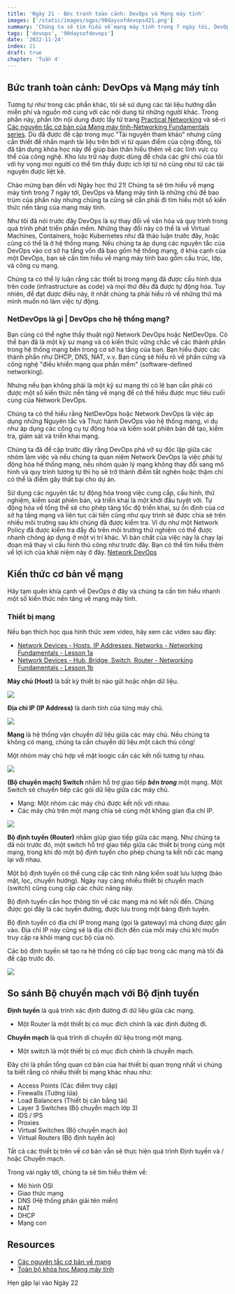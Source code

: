 ```yaml
---
title: 'Ngày 21 - Bức tranh toàn cảnh: DevOps và Mạng máy tính'
images: ['/static/images/ogps/90daysofdevopsd21.png']
summary: 'Chúng ta sẽ tìm hiểu về mạng máy tính trong 7 ngày tới, DevOps và Mạng máy tính là những chủ đề chính của phần này nhưng cũng cần thiết tìm hiểu một số kiến thức nền tảng của mạng máy tính.'
tags: ['devops', '90daysofdevops']
date: '2022-11-24'
index: 21
draft: true
chapter: 'Tuần 4'
---
```


## Bức tranh toàn cảnh: DevOps và Mạng máy tính

Tương tự như trong các phần khác, tôi sẽ sử dụng các tài liệu hướng dẫn miễn phí và nguồn mở cùng với các nội dung từ những người khác. Trong phần này, phần lớn nội dung được lấy từ trang [Practical Networking](https://www.practicalnetworking.net/) và sê-ri [Các nguyên tắc cơ bản của Mạng máy tính-Networking Fundamentals series](https://www.youtube.com/playlist?list=PLIFyRwBY_4bRLmKfP1KnZA6rZbRHtxmXi). Dù đã được đề cập trong mục "Tài nguyên tham khảo" nhưng cũng cần thiết để nhấn mạnh tài liệu trên bởi vì từ quan điểm của cộng đồng, tôi đã tận dụng khóa học này để giúp bản thân hiểu thêm về các lĩnh vực cụ thể của công nghệ. Kho lưu trữ này được dùng để chứa các ghi chú của tôi với hy vọng mọi người có thể tìm thấy được ích lợi từ nó cũng như từ các tài nguyên được liệt kê.

Chào mừng bạn đến với Ngày học thứ 21! Chúng ta sẽ tìm hiểu về mạng máy tính trong 7 ngày tới, DevOps và Mạng máy tính là những chủ đề bao trùm của phần này nhưng chúng ta cũng sẽ cần phải đi tìm hiểu một số kiến thức nền tảng của mạng máy tính.

Như tôi đã nói trước đây DevOps là sự thay đổi về văn hóa và quy trình trong quá trình phát triển phần mềm. Những thay đổi này có thể là về Virtual Machines, Containers, hoặc Kubernetes như đã thảo luận trước đây, hoặc cũng có thể là ở hệ thống mạng. Nếu chúng ta áp dụng các nguyên tắc của DevOps vào cơ sở hạ tầng vốn đã bao gồm hệ thống mạng, ở khía cạnh của một DevOps, bạn sẽ cần tìm hiểu về mạng máy tính bao gồm cấu trúc, lớp, và công cụ mạng.

Chúng ta có thể lý luận rằng các thiết bị trong mạng đã được cấu hình dựa trên code (infrastructure as code) và mọi thứ đều đã được tự động hóa. Tuy nhiên, để đạt được điều này, ít nhất chúng ta phải hiểu rõ về những thứ mà mình muốn nó làm việc tự động.

### NetDevOps là gì | DevOps cho hệ thống mạng?

Bạn cũng có thể nghe thấy thuật ngữ Network DevOps hoặc NetDevOps. Có thể bạn đã là một kỹ sư mạng và có kiến thức vững chắc về các thành phần trong hệ thống mạng bên trong cơ sở hạ tầng của bạn. Bạn hiểu được các thành phần như DHCP, DNS, NAT, v.v. Bạn cũng sẽ hiểu rõ về phần cứng và công nghệ "điều khiển mạng qua phần mềm" (software-defined networking).

Nhưng nếu bạn không phải là một kỹ sư mạng thì có lẽ bạn cần phải có được một số kiến ​​thức nền tảng về mạng để có thể hiểu được mục tiêu cuối cùng của Network DevOps.

Chúng ta có thể hiểu rằng NetDevOps hoặc Network DevOps là việc áp dụng những Nguyên tắc và Thực hành DevOps vào hệ thống mạng, ví dụ như áp dụng các công cụ tự động hóa và kiểm soát phiên bản để tạo, kiểm tra, giám sát và triển khai mạng.

Chúng ta đã đề cập trước đây rằng DevOps phá vỡ sự độc lập giữa các nhóm làm việc và nếu chúng ta quan niệm Network DevOps là việc phải tự động hóa hế thống mạng, nếu nhóm quản lý mạng không thay đổi sang mô hình và quy trình tương tự thì họ sẽ trở thành điểm tắt nghẽn hoặc thậm chí có thể là điểm gây thất bại cho dự án.

Sử dụng các nguyên tắc tự động hóa trong việc cung cấp, cấu hình, thử nghiệm, kiểm soát phiên bản, và triển khai là một khởi đầu tuyệt vời. Tự động hóa về tổng thể sẽ cho phép tăng tốc độ triển khai, sự ổn định của cơ sở hạ tầng mạng và liên tục cải tiến cũng như quy trình sẽ được chia sẻ trên nhiều môi trường sau khi chúng đã được kiểm tra. Ví dụ như một Network Policy đã được kiểm tra đầy đủ trên môi trường thử nghiệm có thể được nhanh chóng áp dụng ở một vị trí khác. Vì bản chất của việc này là chạy lại đoạn mã thay vì cấu hình thủ công như trước đây.
Bạn có thể tìm hiểu thêm về lợi ích của khái niệm này ở đây. [Network DevOps](https://www.thousandeyes.com/learning/techtorials/network-devops)

## Kiến thức cơ bản về mạng

Hãy tạm quên khía cạnh về DevOps ở đây và chúng ta cần tìm hiểu nhanh một số kiến thức nền tảng về mạng máy tính.

### Thiết bị mạng

Nếu bạn thích học qua hình thức xem video, hãy xem các video sau đây:

- [Network Devices - Hosts, IP Addresses, Networks - Networking Fundamentals - Lesson 1a](https://www.youtube.com/watch?v=bj-Yfakjllc&list=PLIFyRwBY_4bRLmKfP1KnZA6rZbRHtxmXi&index=1)
- [Network Devices - Hub, Bridge, Switch, Router - Networking Fundamentals - Lesson 1b](https://www.youtube.com/watch?v=H7-NR3Q3BeI&list=PLIFyRwBY_4bRLmKfP1KnZA6rZbRHtxmXi&index=2)

**Máy chủ (Host)** là bất kỳ thiết bị nào gửi hoặc nhận dữ liệu.

![](/static/images/assets/Day21_Networking1.png)

**Địa chỉ IP (IP Address)** là danh tính của từng máy chủ.

![](/static/images/assets/Day21_Networking2.png)

**Mạng** là hệ thống vận chuyển dữ liệu giữa các máy chủ. Nếu chúng ta không có mạng, chúng ta cần chuyển dữ liệu một cách thủ công!

Một nhóm máy chủ hợp về mặt loogic cần các kết nối tương tự nhau.

![](/static/images/assets/Day21_Networking3.png)

**(Bộ chuyển mạch) Switch** nhằm hỗ trợ giao tiếp **_bên trong_** một mạng. Một Switch sẽ chuyển tiếp các gói dữ liệu giữa các máy chủ.

- Mạng: Một nhóm các máy chủ được kết nối với nhau.
- Các máy chủ trên một mạng chia sẻ cùng một không gian địa chỉ IP.

![](/static/images/assets/Day21_Networking4.png)

**Bộ định tuyến (Router)** nhằm giúp giao tiếp giữa các mạng. Như chúng ta đã nói trước đó, một switch hỗ trợ giao tiếp giữa các thiết bị trong cùng một mạng, trong khi đó một bộ định tuyến cho phép chúng ta kết nối các mạng lại với nhau.

Một bộ định tuyến có thể cung cấp các tính năng kiểm soát lưu lượng (bảo mật, lọc, chuyển hướng). Ngày nay càng nhiều thiết bị chuyển mạch (switch) cũng cung cấp các chức năng này.

Bộ định tuyến cần học thông tin về các mạng mà nó kết nối đến. Chúng được gọi đây là các tuyến đường, được lưu trong một bảng định tuyến.

Bộ định tuyến có địa chỉ IP trong mạng (gọi là gateway) mà chúng được gắn vào. Địa chỉ IP này cũng sẽ là địa chỉ đích đến của mỗi máy chủ khi muốn truy cập ra khỏi mạng cục bộ của nó.

Các bộ định tuyến sẽ tạo ra hệ thống có cấp bạc trong các mạng mà tôi đã đề cập trước đó.

![](/static/images/assets/Day21_Networking5.png)

## So sánh Bộ chuyển mạch với Bộ định tuyến

**Định tuyến** là quá trình xác định đường đi dữ liệu giữa các mạng.

- Một Router là một thiết bị có mục đích chính là xác định đường đi.

**Chuyển mạch** là quá trình di chuyển dữ liệu trong một mạng.

- Một switch là một thiết bị có mục đích chính là chuyển mạch.

Đây chỉ là phần tổng quan cơ bản của hai thiết bị quan trọng nhất vì chúng ta biết rằng có nhiều thiết bị mạng khác nhau như:

- Access Points (Các điểm truy cập)
- Firewalls (Tường lửa)
- Load Balancers (Thiết bị cân bằng tải)
- Layer 3 Switches (Bộ chuyển mạch lớp 3)
- IDS / IPS
- Proxies
- Virtual Switches (Bộ chuyển mạch ảo)
- Virtual Routers (Bộ định tuyến ảo)

Tất cả các thiết bị trên về cơ bản vẫn sẽ thực hiện quá trình Định tuyến và / hoặc Chuyển mạch.

Trong vài ngày tới, chúng ta sẽ tìm hiểu thêm về:

- Mô hình OSI
- Giao thức mạng
- DNS (Hệ thống phân giải tên miền)
- NAT
- DHCP
- Mạng con

## Resources

- [Các nguyên tắc cơ bản về mạng](https://www.youtube.com/playlist?list=PLIFyRwBY_4bRLmKfP1KnZA6rZbRHtxmXi)
- [Toàn bộ khóa học Mạng máy tính](https://www.youtube.com/watch?v=IPvYjXCsTg8)

Hẹn gặp lại vào Ngày 22
